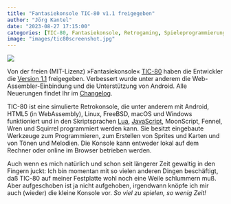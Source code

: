 ```yaml
---
title: "Fantasiekonsole TIC-80 v1.1 freigegeben"
author: "Jörg Kantel"
date: "2023-08-27 17:15:00"
categories: [TIC-80, Fantasiekonsole, Retrogaming, Spieleprogrammierung]
image: "images/tic80screenshot.jpg"
---
```


[![](images/tic80screenshot-b.jpg)](https://img.itch.zone/aW1hZ2UvODQxMTUvNDI5NDk1MS5wbmc=/original/2cKXNV.png)

Von der freien (MIT-Lizenz) »Fantasiekonsole« [TIC-80](http://cognitiones.kantel-chaos-team.de/multimedia/spieleprogrammierung/tic80.html) haben die Entwickler die [Version 1.1](https://github.com/nesbox/TIC-80/releases) freigegeben. Verbessert wurde unter anderem die Web-Assembler-Einbindung und die Unterstützung von Android. Alle Neuerungen findet Ihr im [Changelog](https://github.com/nesbox/TIC-80/compare/v1.1.2729...v1.1.2736).

TIC-80 ist eine simulierte Retrokonsole, die unter anderem mit Android, HTML5 (in WebAssembly), Linux, FreeBSD, macOS und Windows funktioniert und in den Skriptsprachen [Lua](http://cognitiones.kantel-chaos-team.de/programmierung/lua.html), [JavaScript](http://cognitiones.kantel-chaos-team.de/webworking/javascript.html), MoonScript, Fennel, Wren und Squirrel programmiert werden kann. Sie besitzt eingebaute Werkzeuge zum Programmieren, zum Erstellen von Sprites und Karten und von Tönen und Melodien. Die Konsole kann entweder lokal auf dem Rechner oder online im Browser betrieben werden.

Auch wenn es mich natürlich und schon seit längerer Zeit gewaltig in den Fingern juckt: Ich bin momentan mit so vielen anderen Dingen beschäftigt, daß TIC-80 auf meiner Festplatte wohl noch eine Weile schlummern muß. Aber aufgeschoben ist ja nicht aufgehoben, irgendwann knöpfe ich mir auch (wieder) die kleine Konsole vor. *So viel zu spielen, so wenig Zeit!*